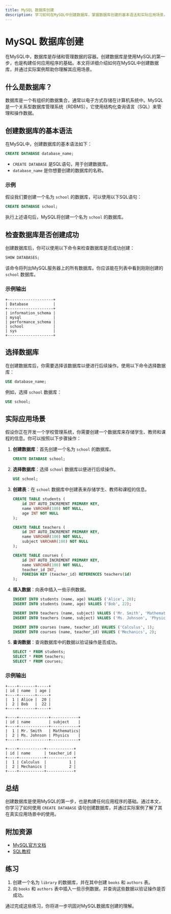 ```yaml
---
title: MySQL 数据库创建
description: 学习如何在MySQL中创建数据库，掌握数据库创建的基本语法和实际应用场景。
---
```


# MySQL 数据库创建

在MySQL中，数据库是存储和管理数据的容器。创建数据库是使用MySQL的第一步，也是构建任何应用程序的基础。本文将详细介绍如何在MySQL中创建数据库，并通过实际案例帮助你理解其应用场景。

## 什么是数据库？

数据库是一个有组织的数据集合，通常以电子方式存储在计算机系统中。MySQL是一个关系型数据库管理系统（RDBMS），它使用结构化查询语言（SQL）来管理和操作数据。

## 创建数据库的基本语法

在MySQL中，创建数据库的基本语法如下：

```sql
CREATE DATABASE database_name;
```

- `CREATE DATABASE` 是SQL语句，用于创建数据库。
- `database_name` 是你想要创建的数据库的名称。

### 示例

假设我们要创建一个名为 `school` 的数据库，可以使用以下SQL语句：

```sql
CREATE DATABASE school;
```

执行上述语句后，MySQL将创建一个名为 `school` 的数据库。

## 检查数据库是否创建成功

创建数据库后，你可以使用以下命令来检查数据库是否成功创建：

```sql
SHOW DATABASES;
```

该命令将列出MySQL服务器上的所有数据库。你应该能在列表中看到刚刚创建的 `school` 数据库。

### 示例输出

```plaintext
+--------------------+
| Database           |
+--------------------+
| information_schema |
| mysql              |
| performance_schema |
| school             |
| sys                |
+--------------------+
```

## 选择数据库

在创建数据库后，你需要选择该数据库以便进行后续操作。使用以下命令选择数据库：

```sql
USE database_name;
```

例如，选择 `school` 数据库：

```sql
USE school;
```

## 实际应用场景

假设你正在开发一个学校管理系统，你需要创建一个数据库来存储学生、教师和课程的信息。你可以按照以下步骤操作：

1. **创建数据库**：首先创建一个名为 `school` 的数据库。

    ```sql
    CREATE DATABASE school;
    ```

2. **选择数据库**：选择 `school` 数据库以便进行后续操作。

    ```sql
    USE school;
    ```

3. **创建表**：在 `school` 数据库中创建表来存储学生、教师和课程的信息。

    ```sql
    CREATE TABLE students (
        id INT AUTO_INCREMENT PRIMARY KEY,
        name VARCHAR(100) NOT NULL,
        age INT NOT NULL
    );

    CREATE TABLE teachers (
        id INT AUTO_INCREMENT PRIMARY KEY,
        name VARCHAR(100) NOT NULL,
        subject VARCHAR(100) NOT NULL
    );

    CREATE TABLE courses (
        id INT AUTO_INCREMENT PRIMARY KEY,
        name VARCHAR(100) NOT NULL,
        teacher_id INT,
        FOREIGN KEY (teacher_id) REFERENCES teachers(id)
    );
    ```

4. **插入数据**：向表中插入一些示例数据。

    ```sql
    INSERT INTO students (name, age) VALUES ('Alice', 20);
    INSERT INTO students (name, age) VALUES ('Bob', 22);

    INSERT INTO teachers (name, subject) VALUES ('Mr. Smith', 'Mathematics');
    INSERT INTO teachers (name, subject) VALUES ('Ms. Johnson', 'Physics');

    INSERT INTO courses (name, teacher_id) VALUES ('Calculus', 1);
    INSERT INTO courses (name, teacher_id) VALUES ('Mechanics', 2);
    ```

5. **查询数据**：查询数据库中的数据以验证操作是否成功。

    ```sql
    SELECT * FROM students;
    SELECT * FROM teachers;
    SELECT * FROM courses;
    ```

### 示例输出

```plaintext
+----+-------+-----+
| id | name  | age |
+----+-------+-----+
|  1 | Alice |  20 |
|  2 | Bob   |  22 |
+----+-------+-----+

+----+-------------+------------+
| id | name        | subject    |
+----+-------------+------------+
|  1 | Mr. Smith   | Mathematics|
|  2 | Ms. Johnson | Physics    |
+----+-------------+------------+

+----+-----------+------------+
| id | name      | teacher_id |
+----+-----------+------------+
|  1 | Calculus  |          1 |
|  2 | Mechanics |          2 |
+----+-----------+------------+
```

## 总结

创建数据库是使用MySQL的第一步，也是构建任何应用程序的基础。通过本文，你学习了如何使用 `CREATE DATABASE` 语句创建数据库，并通过实际案例了解了其在真实应用场景中的使用。

## 附加资源

- [MySQL官方文档](https://dev.mysql.com/doc/)
- [SQL教程](https://www.w3schools.com/sql/)

## 练习

1. 创建一个名为 `library` 的数据库，并在其中创建 `books` 和 `authors` 表。
2. 向 `books` 和 `authors` 表中插入一些示例数据，并查询这些数据以验证操作是否成功。

通过完成这些练习，你将进一步巩固对MySQL数据库创建的理解。